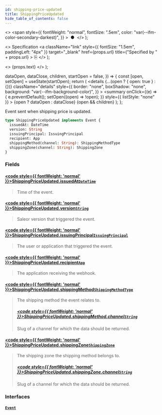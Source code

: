 ```yaml
---
id: shipping-price-updated
title: ShippingPriceUpdated
hide_table_of_contents: false
---
```


  <>
    <span
      style={{
        fontWeight: "normal",
        fontSize: ".5em",
        color: "var(--ifm-color-secondary-darkest)",
      }}
    >
      &nbsp;●&nbsp;
    </span>
  </>
);

  <>
    Specification
    <a
      className="link"
      style={{ fontSize: "1.5em", paddingLeft: "4px" }}
      target="\_blank"
      href={props.url}
      title={"Specified by " + props.url}
    >
      ⎘
    </a>
  </>
);

  <>
    <span className={props.class}>{props.text}</span>
  </>
);


  dataOpen,
  dataClose,
  children,
  startOpen = false,
}) => {
  const [open, setOpen] = useState(startOpen);
  return (
    <details
      {...(open ? { open: true } : {})}
      className="details"
      style={{
        border: "none",
        boxShadow: "none",
        background: "var(--ifm-background-color)",
      }}
    >
      <summary
        onClick={(e) => {
          e.preventDefault();
          setOpen((open) => !open);
        }}
        style={{ listStyle: "none" }}
      >
        {open ? dataOpen : dataClose}
      </summary>
      {open && children}
    </details>
  );
};

Event sent when shipping price is updated.

<Badge text="Added in Saleor 3.2" class="secondary margin-bottom--sm" />

```graphql
type ShippingPriceUpdated implements Event {
  issuedAt: DateTime
  version: String
  issuingPrincipal: IssuingPrincipal
  recipient: App
  shippingMethod(channel: String): ShippingMethodType
  shippingZone(channel: String): ShippingZone
}
```

### Fields

#### [<code style={{ fontWeight: 'normal' }}>ShippingPriceUpdated.<b>issuedAt</b></code>](#)<Bullet />[`DateTime`](../../../api-reference/miscellaneous/scalars/date-time) <Badge class="badge badge--secondary" text="scalar"/>

> Time of the event.

#### [<code style={{ fontWeight: 'normal' }}>ShippingPriceUpdated.<b>version</b></code>](#)<Bullet />[`String`](../../../api-reference/miscellaneous/scalars/string) <Badge class="badge badge--secondary" text="scalar"/>

> Saleor version that triggered the event.

#### [<code style={{ fontWeight: 'normal' }}>ShippingPriceUpdated.<b>issuingPrincipal</b></code>](#)<Bullet />[`IssuingPrincipal`](../../../api-reference/miscellaneous/unions/issuing-principal) <Badge class="badge badge--secondary" text="union"/>

> The user or application that triggered the event.

#### [<code style={{ fontWeight: 'normal' }}>ShippingPriceUpdated.<b>recipient</b></code>](#)<Bullet />[`App`](../../../api-reference/apps/objects/app) <Badge class="badge badge--secondary" text="object"/>

> The application receiving the webhook.

#### [<code style={{ fontWeight: 'normal' }}>ShippingPriceUpdated.<b>shippingMethod</b></code>](#)<Bullet />[`ShippingMethodType`](../../../api-reference/shipping/objects/shipping-method-type) <Badge class="badge badge--secondary" text="object"/>

> The shipping method the event relates to.
>
> ##### [<code style={{ fontWeight: 'normal' }}>ShippingPriceUpdated.shippingMethod.<b>channel</b></code>](#)<Bullet />[`String`](../../../api-reference/miscellaneous/scalars/string) <Badge class="badge badge--secondary" text="scalar"/>
>
> Slug of a channel for which the data should be returned.

#### [<code style={{ fontWeight: 'normal' }}>ShippingPriceUpdated.<b>shippingZone</b></code>](#)<Bullet />[`ShippingZone`](../../../api-reference/shipping/objects/shipping-zone) <Badge class="badge badge--secondary" text="object"/>

> The shipping zone the shipping method belongs to.
>
> ##### [<code style={{ fontWeight: 'normal' }}>ShippingPriceUpdated.shippingZone.<b>channel</b></code>](#)<Bullet />[`String`](../../../api-reference/miscellaneous/scalars/string) <Badge class="badge badge--secondary" text="scalar"/>
>
> Slug of a channel for which the data should be returned.

### Interfaces

#### [`Event`](../../../api-reference/miscellaneous/interfaces/event) <Badge class="badge badge--secondary" text="interface"/>

>
